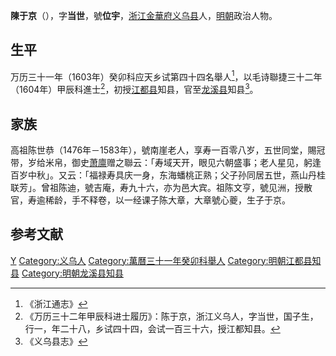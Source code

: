 {{noteTA
|1=zh-hans:于; zh-hant:于;
|2=于
}}
'''陳于京'''（{{bd|？||？|catIdx=}}），字'''当世'''，號'''位宇'''，[[浙江|浙江]][[金華府|金華府]][[义乌县|义乌县]]人，[[明朝|明朝]]政治人物。

== 生平 ==
万历三十一年（1603年）癸卯科应天乡试第四十四名舉人<ref>《浙江通志》</ref>，以毛诗聯捷三十二年（1604年）甲辰科進士<ref>《万历三十二年甲辰科进士履历》：陈于京，浙江义乌人，字当世，国子生，行一，年二十八，乡试四十四，会试一百三十六，授江都知县。</ref>，初授[[江都县|江都县]]知县，官至[[龙溪县|龙溪县]]知县<ref>《义乌县志》</ref>。

== 家族 ==
高祖陈世恭（1476年－1583年），號南崖老人，享寿一百零八岁，五世同堂，賜冠带，岁给米帛，御史[[萧廪|萧廪]]赠之聯云：「寿域天开，眼见六朝盛事；老人星见，躬逢百岁中秋」。又云：「福禄寿具庆一身，东海蟠桃正熟；父子孙同居五世，燕山丹桂联芳」。曾祖陈迪，號吉庵，寿九十六，亦为邑大宾。祖陈文亨，號见洲，授散官，寿逾稀龄，手不释卷，以一经课子陈大章，大章號心夔，生子于京。

==参考文献==
{{reflist}}

{{萬曆三十二年甲辰科殿試金榜}}

{{Authority control}}

{{DEFAULTSORT:}}
[[Category:陈姓|Y]]
[[Category:义乌人|Category:义乌人]]
[[Category:萬曆三十一年癸卯科舉人|Category:萬曆三十一年癸卯科舉人]]
[[Category:明朝江都县知县|Category:明朝江都县知县]]
[[Category:明朝龙溪县知县|Category:明朝龙溪县知县]]
{{Bio-stub}}